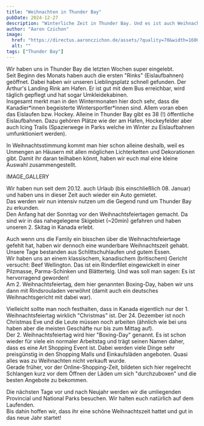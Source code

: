 ```yaml
---
title: "Weihnachten in Thunder Bay"
pubDate: 2024-12-27
description: "Winterliche Zeit in Thunder Bay. Und es ist auch Weihnachten!"
author: "Aaron Czichon"
image:
  href: "https://directus.aaronczichon.de/assets/?quality=70&width=1600"
  alt: ""
tags: ["Thunder Bay"]
---
```



Wir haben uns in Thunder Bay die letzten Wochen super eingelebt.    
Seit Beginn des Monats haben auch die ersten "Rinks" (Eislaufbahnen) geöffnet. Dabei haben wir unseren Lieblingsplatz schnell gefunden. Der Arthur's Landing Rink am Hafen. Er ist gut mit dem Bus erreichbar, wird täglich gepflegt und hat sogar Umkleidekabinen.   
Insgesamt merkt man in den Wintermonaten hier doch sehr, dass die Kanadier\*innen begeisterte Wintersportler\*innen sind. Allem voran eben das Eislaufen bzw. Hockey. Alleine in Thunder Bay gibt es 38 (!) öffentliche Eislaufbahnen. Dazu gehören Plätze wie der am Hafen, Hockeyfelder aber auch Icing Trails (Spazierwege in Parks welche im Winter zu Eislaufbahnen umfunktioniert werden).

In Weihnachtsstimmung kommt man hier schon alleine deshalb, weil es Unmengen an Häusern mit allen möglichen Lichterketten und Dekorationen gibt. Damit ihr daran teilhaben könnt, haben wir euch mal eine kleine Auswahl zusammengestellt.

IMAGE_GALLERY

Wir haben nun seit dem 20.12. auch Urlaub (bis einschließlich 08. Januar) und haben uns in dieser Zeit auch wieder ein Auto gemietet.   
Das werden wir nun intensiv nutzen um die Gegend rund um Thunder Bay zu erkunden.   
Den Anfang hat der Sonntag vor den Weihnachtsfeiertagen gemacht. Da sind wir in das nahegelegene Skigebiet (~20min) gefahren und haben unseren 2. Skitag in Kanada erlebt.

Auch wenn uns die Family ein bisschen über die Weihnachtsfeiertage gefehlt hat, haben wir dennoch eine wunderbare Weihnachtszeit gehabt.    
Unsere Tage bestanden aus Schlittschuhlaufen und gutem Essen.   
Wir haben uns an einem klassischem, kanadischem (britischem) Gericht versucht: Beef Wellington. Das ist ein Rinderfilet eingewickelt in einer Pilzmasse, Parma-Schinken und Blätterteig. Und was soll man sagen: Es ist hervorragend geworden!   
Am 2. Weihnachtsfeiertag, dem hier genannten Boxing-Day, haben wir uns dann mit Rindsrouladen verwöhnt (damit auch ein deutsches Weihnachtsgericht mit dabei war).

Vielleicht sollte man noch festhalten, dass in Kanada eigentlich nur der 1. Weihnachtsfeiertag wirklich "Christmas" ist. Der 24. Dezember ist noch Christmas Eve und die Leute müssen noch arbeiten (ähnlich wie bei uns haben aber die meisten Geschäfte nur bis zum Mittag auf).    
Der 2. Weihnachtsfeiertag wird hier "Boxing-Day" genannt. Es ist schon wieder für viele ein normaler Arbeitstag und trägt seinen Namen daher, dass es eine Art Shopping Event ist. Dabei werden viele Dinge sehr preisgünstig in den Shopping Malls und Einkaufsläden angeboten. Quasi alles was zu Weihnachten nicht verkauft wurde.   
Gerade früher, vor der Online-Shopping-Zeit, bildeten sich hier regelrecht Schlangen kurz vor dem Öffnen der Läden um sich "durchzuboxen" und die besten Angebote zu bekommen.

Die nächsten Tage vor und nach Neujahr werden wir die umliegenden Provincial und National Parks besuchen. Wir halten euch natürlich auf dem Laufenden.   
Bis dahin hoffen wir, dass ihr eine schöne Weihnachtszeit hattet und gut in das neue Jahr startet!